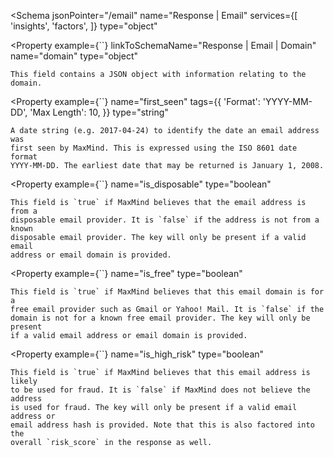 <Schema
  jsonPointer="/email"
  name="Response | Email"
  services={[
    'insights',
    'factors',
  ]}
  type="object"
>
  <Property
    example={``}
    linkToSchemaName="Response | Email | Domain"
    name="domain"
    type="object"
  >
    This field contains a JSON object with information relating to the domain.
  </Property>

  <Property
    example={``}
    name="first_seen"
    tags={{
      'Format': 'YYYY-MM-DD',
      'Max Length': 10,
    }}
    type="string"
  >
    A date string (e.g. 2017-04-24) to identify the date an email address was
    first seen by MaxMind. This is expressed using the ISO 8601 date format
    YYYY-MM-DD. The earliest date that may be returned is January 1, 2008.
  </Property>

  <Property
    example={``}
    name="is_disposable"
    type="boolean"
  >
    This field is `true` if MaxMind believes that the email address is from a
    disposable email provider. It is `false` if the address is not from a known
    disposable email provider. The key will only be present if a valid email
    address or email domain is provided.
  </Property>

  <Property
    example={``}
    name="is_free"
    type="boolean"
  >
    This field is `true` if MaxMind believes that this email domain is for a
    free email provider such as Gmail or Yahoo! Mail. It is `false` if the
    domain is not for a known free email provider. The key will only be present
    if a valid email address or email domain is provided.
  </Property>

  <Property
    example={``}
    name="is_high_risk"
    type="boolean"
  >
    This field is `true` if MaxMind believes that this email address is likely
    to be used for fraud. It is `false` if MaxMind does not believe the address
    is used for fraud. The key will only be present if a valid email address or
    email address hash is provided. Note that this is also factored into the
    overall `risk_score` in the response as well.
  </Property>
</Schema>

